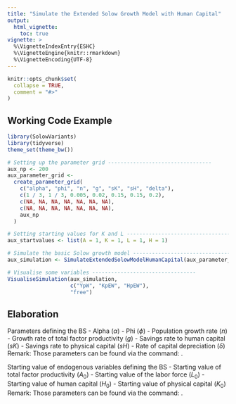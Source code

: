 ```yaml
---
title: "Simulate the Extended Solow Growth Model with Human Capital"
output:
  html_vignette:
    toc: true
vignette: >
  %\VignetteIndexEntry{ESHC}
  %\VignetteEngine{knitr::rmarkdown}
  %\VignetteEncoding{UTF-8}
---
```


```r
knitr::opts_chunk$set(
  collapse = TRUE,
  comment = "#>"
)
```

## Working Code Example
```r
library(SolowVariants)
library(tidyverse)
theme_set(theme_bw())

# Setting up the parameter grid ---------------------------------
aux_np <- 200
aux_parameter_grid <-
  create_parameter_grid(
    c("alpha", "phi", "n", "g", "sK", "sH", "delta"),
    c(1 / 3, 1 / 3, 0.005, 0.02, 0.15, 0.15, 0.2),
    c(NA, NA, NA, NA, NA, NA, NA),
    c(NA, NA, NA, NA, NA, NA, NA),
    aux_np
  )

# Setting starting values for K and L ---------------------------------
aux_startvalues <- list(A = 1, K = 1, L = 1, H = 1)

# Simulate the basic Solow growth model ---------------------------------
aux_simulation <- SimulateExtendedSolowModelHumanCapital(aux_parameter_grid, aux_np,aux_startvalues)

# Visualise some variables ---------------------------------
VisualiseSimulation(aux_simulation,
                    c("YpW", "KpEW", "HpEW"), 
                    "free")

```

## Elaboration
Parameters defining the BS
- Alpha ($\alpha$)
- Phi ($\phi$)
- Population growth rate ($n$)
- Growth rate of total factor productivity ($g$)
- Savings rate to human capital ($sK$)
- Savings rate to physical capital ($sH$)
- Rate of capital depreciation ($\delta$)
Remark: Those parameters can be found via the command: \code{getRequiredParams("ESHC")}.

Starting value of endogenous variables defining the BS
- Starting value of total factor productivity ($A_0$)
- Starting value of the labor force ($L_0$)
- Starting value of human capital ($H_0$)
- Starting value of physical capital ($K_0$)
Remark: Those parameters can be found via the command: \code{getRequiredStartingValues("ESHC")}.
